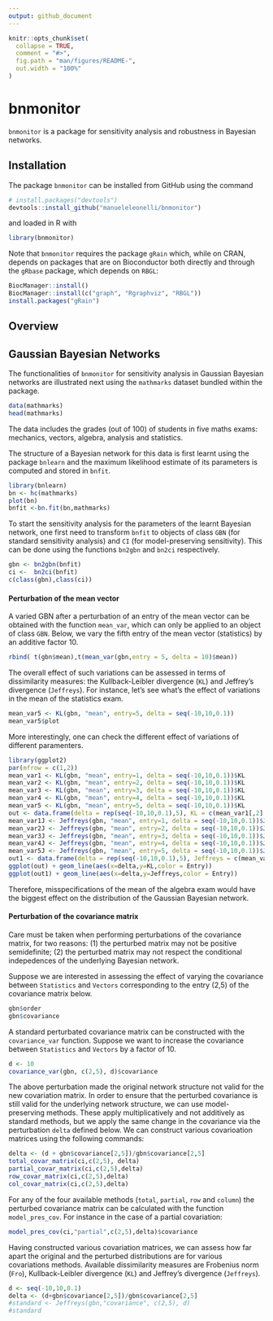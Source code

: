 ```yaml
---
output: github_document
---
```


<!-- README.md is generated from README.Rmd. Please edit that file -->

```r
knitr::opts_chunk$set(
  collapse = TRUE,
  comment = "#>",
  fig.path = "man/figures/README-",
  out.width = "100%"
)
```

# bnmonitor

`bnmonitor` is a package for sensitivity analysis and robustness in Bayesian networks.

## Installation 

The package `bnmonitor` can be installed from GitHub using the command 
```r
# install.packages("devtools")
devtools::install_github("manueleleonelli/bnmonitor")
```
and loaded in R with
```r
library(bnmonitor)
```
Note that `bnmonitor` requires the package `gRain` which, while on CRAN, depends on packages that are on Bioconductor both directly and through the `gRbase` package, which depends on `RBGL`:
```r
BiocManager::install()
BiocManager::install(c("graph", "Rgraphviz", "RBGL"))
install.packages("gRain")
```

## Overview

## Gaussian Bayesian Networks
The functionalities of `bnmonitor` for sensitivity analysis in Gaussian Bayesian networks are illustrated next using the `mathmarks` dataset bundled within the package. 
```r
data(mathmarks)
head(mathmarks)
```
The data includes the grades (out of 100) of students in five maths exams: mechanics, vectors, algebra, analysis and statistics.

The structure of a Bayesian network for this data is first learnt using the package `bnlearn` and the maximum likelihood estimate of its parameters is computed and stored in `bnfit`.
```r
library(bnlearn)
bn <- hc(mathmarks)
plot(bn)
bnfit <-bn.fit(bn,mathmarks)
```

To start the sensitivity analysis for the parameters of the learnt Bayesian network, one first need to transform `bnfit` to objects of class `GBN` (for standard sensitivity analysis) and `CI` (for model-preserving sensitivity). This can be done using the functions `bn2gbn` and `bn2ci` respectively.
```r
gbn <- bn2gbn(bnfit)
ci <-  bn2ci(bnfit)
c(class(gbn),class(ci))
```

#### Perturbation of the mean vector

A varied GBN after a perturbation of an entry of the mean vector can be obtained with the function `mean_var`, which can only be applied to an object of class `GBN`. Below, we vary the fifth entry of the mean vector (statistics) by an additive factor 10.

```r
rbind( t(gbn$mean),t(mean_var(gbn,entry = 5, delta = 10)$mean))
```

The overall effect of such variations can be assessed in terms of dissimilarity measures: the Kullback-Leibler divergence (`KL`) and Jeffrey's divergence (`Jeffreys`). For instance, let's see what's the effect of variations in the mean of the statistics exam.
```r
mean_var5 <- KL(gbn, "mean", entry=5, delta = seq(-10,10,0.1))
mean_var5$plot
```

More interestingly, one can check the different effect of variations of different paramenters.
```r
library(ggplot2)
par(mfrow = c(1,2))
mean_var1 <- KL(gbn, "mean", entry=1, delta = seq(-10,10,0.1))$KL
mean_var2 <- KL(gbn, "mean", entry=2, delta = seq(-10,10,0.1))$KL
mean_var3 <- KL(gbn, "mean", entry=3, delta = seq(-10,10,0.1))$KL
mean_var4 <- KL(gbn, "mean", entry=4, delta = seq(-10,10,0.1))$KL
mean_var5 <- KL(gbn, "mean", entry=5, delta = seq(-10,10,0.1))$KL
out <- data.frame(delta = rep(seq(-10,10,0.1),5), KL = c(mean_var1[,2],mean_var2[,2],mean_var3[,2],mean_var4[,2],mean_var5[,2]), Entry = c(rep("mechanics",length(seq(-10,10,0.1))),rep("vectors",length(seq(-10,10,0.1))),rep("algebra",length(seq(-10,10,0.1))),rep("analysis",length(seq(-10,10,0.1))),rep("statistics",length(seq(-10,10,0.1)))))
mean_var1J <- Jeffreys(gbn, "mean", entry=1, delta = seq(-10,10,0.1))$Jeffreys
mean_var2J <- Jeffreys(gbn, "mean", entry=2, delta = seq(-10,10,0.1))$Jeffreys
mean_var3J <- Jeffreys(gbn, "mean", entry=3, delta = seq(-10,10,0.1))$Jeffreys
mean_var4J <- Jeffreys(gbn, "mean", entry=4, delta = seq(-10,10,0.1))$Jeffreys
mean_var5J <- Jeffreys(gbn, "mean", entry=5, delta = seq(-10,10,0.1))$Jeffreys
out1 <- data.frame(delta = rep(seq(-10,10,0.1),5), Jeffreys = c(mean_var1J[,2],mean_var2J[,2],mean_var3J[,2],mean_var4J[,2],mean_var5J[,2]), Entry = c(rep("mechanics",length(seq(-10,10,0.1))),rep("vectors",length(seq(-10,10,0.1))),rep("algebra",length(seq(-10,10,0.1))),rep("analysis",length(seq(-10,10,0.1))),rep("statistics",length(seq(-10,10,0.1)))))
ggplot(out) + geom_line(aes(x=delta,y=KL,color = Entry)) 
ggplot(out1) + geom_line(aes(x=delta,y=Jeffreys,color = Entry)) 
```

Therefore, misspecifications of the mean of the algebra exam would have the biggest effect on the distribution of the Gaussian Bayesian network.

#### Perturbation of the covariance matrix

Care must be taken when performing perturbations of the covariance matrix, for two reasons: (1) the perturbed matrix may not be positive semidefinite; (2) the perturbed matrix may not respect the conditional indepedences of the underlying Bayesian network. 

Suppose we are interested in assessing the effect of varying the covariance between `Statistics` and `Vectors` corresponding to the entry (2,5) of the covariance matrix below.

```r
gbn$order
gbn$covariance
```

A standard perturbated covariance matrix can be constructed with the `covariance_var` function. Suppose we want to increase the covariance between `Statistics` and `Vectors` by a factor of 10. 
```r
d <- 10
covariance_var(gbn, c(2,5), d)$covariance
```

The above perturbation made the original network structure not valid for the new covariation matrix. In order to ensure that the perturbed covariance is still valid for the underlying network structure, we can use model-preserving methods. These apply multiplicatively and not additively as standard methods, but we apply the same change in the covariance via the perturbation `delta` defined below. We can construct various covarioation matrices using the following commands:

```r
delta <- (d + gbn$covariance[2,5])/gbn$covariance[2,5]
total_covar_matrix(ci,c(2,5), delta)
partial_covar_matrix(ci,c(2,5),delta)
row_covar_matrix(ci,c(2,5),delta)
col_covar_matrix(ci,c(2,5),delta)
```
For any of the four available methods (`total`, `partial`, `row` and `column`) the perturbed covariance matrix can be calculated with the function `model_pres_cov`. For instance in the case of a partial covariation:
```r
model_pres_cov(ci,"partial",c(2,5),delta)$covariance
```

Having constructed various covariation matrices, we can assess how far apart the original and the perturbed distributions are for various covariations methods. Available dissimilarity measures are Frobenius norm (`Fro`), Kullback-Leibler divergence (`KL`) and Jeffrey's divergence (`Jeffreys`).

```r
d <- seq(-10,10,0.1)
delta <- (d+gbn$covariance[2,5])/gbn$covariance[2,5]
#standard <- Jeffreys(gbn,"covariance", c(2,5), d)
#standard
```

